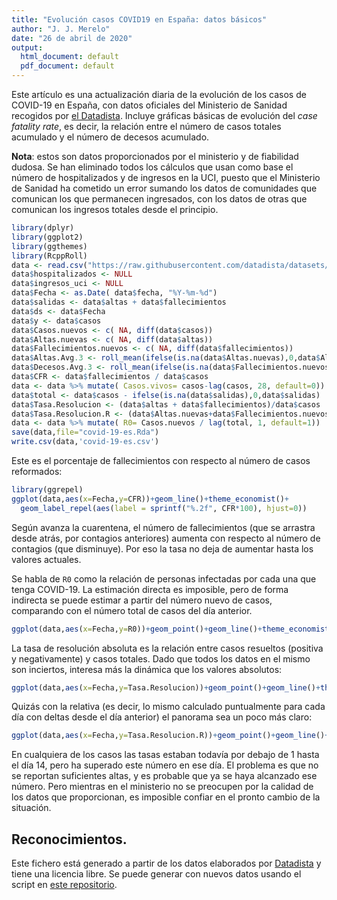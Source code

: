 ```yaml
---
title: "Evolución casos COVID19 en España: datos básicos"
author: "J. J. Merelo"
date: "26 de abril de 2020"
output:
  html_document: default
  pdf_document: default
---
```


Este artículo es una actualización diaria de la evolución de los casos de COVID-19 en España, con datos oficiales del Ministerio de Sanidad recogidos por [el Datadista](https://github.com/datadista/datasets). Incluye gráficas básicas de evolución del *case fatality rate*, es decir, la relación entre el número de casos totales acumulado y el número de decesos acumulado.

**Nota**: estos son datos proporcionados por el ministerio y de fiabilidad dudosa. Se han eliminado todos los cálculos que usan como base el número de hospitalizados y de ingresos en la UCI, puesto que el Ministerio de Sanidad ha cometido un error sumando los datos de comunidades que comunican los que permanecen ingresados, con los datos de otras que comunican los ingresos totales desde el principio.


```r
library(dplyr)
library(ggplot2)
library(ggthemes)
library(RcppRoll)
data <- read.csv("https://raw.githubusercontent.com/datadista/datasets/master/COVID%2019/nacional_covid19.csv")
data$hospitalizados <- NULL
data$ingresos_uci <- NULL
data$Fecha <- as.Date( data$fecha, "%Y-%m-%d")
data$salidas <- data$altas + data$fallecimientos
data$ds <- data$Fecha
data$y <- data$casos
data$Casos.nuevos <- c( NA, diff(data$casos))
data$Altas.nuevas <- c( NA, diff(data$altas))
data$Fallecimientos.nuevos <- c( NA, diff(data$fallecimientos))
data$Altas.Avg.3 <- roll_mean(ifelse(is.na(data$Altas.nuevas),0,data$Altas.nuevas),3,fill=NA,align='right')
data$Decesos.Avg.3 <- roll_mean(ifelse(is.na(data$Fallecimientos.nuevos),0,data$Fallecimientos.nuevos),3,fill=NA,align='right')
data$CFR <- data$fallecimientos / data$casos
data <- data %>% mutate( Casos.vivos= casos-lag(casos, 28, default=0))
data$total <- data$casos - ifelse(is.na(data$salidas),0,data$salidas)
data$Tasa.Resolucion <- (data$altas + data$fallecimientos)/data$casos
data$Tasa.Resolucion.R <- (data$Altas.nuevas+data$Fallecimientos.nuevos)/data$Casos.nuevos
data <- data %>% mutate( R0= Casos.nuevos / lag(total, 1, default=1))
save(data,file="covid-19-es.Rda")
write.csv(data,'covid-19-es.csv')
```

Este es el porcentaje de fallecimientos con respecto al número de casos reformados:

```r
library(ggrepel)
ggplot(data,aes(x=Fecha,y=CFR))+geom_line()+theme_economist()+
  geom_label_repel(aes(label = sprintf("%.2f", CFR*100), hjust=0))
```

Según avanza la cuarentena, el número de fallecimientos (que se arrastra desde atrás, por contagios anteriores) aumenta con respecto al número de contagios (que disminuye). Por eso la tasa no deja de aumentar hasta los valores actuales.

Se habla de `R0` como la relación de personas infectadas por cada una que tenga COVID-19. La estimación directa es imposible, pero de forma indirecta se puede estimar a partir del número nuevo de casos, comparando con el número total de casos del día anterior.

```r
ggplot(data,aes(x=Fecha,y=R0))+geom_point()+geom_line()+theme_economist()
```


La tasa de resolución absoluta es la relación entre casos resueltos (positiva y negativamente) y casos totales. Dado que todos los datos en el mismo son inciertos, interesa más la dinámica que los valores absolutos:

```r
ggplot(data,aes(x=Fecha,y=Tasa.Resolucion))+geom_point()+geom_line()+theme_economist()
```

Quizás con la relativa (es decir, lo mismo calculado puntualmente para cada día con deltas desde el día anterior) el panorama sea un poco más claro:

```r
ggplot(data,aes(x=Fecha,y=Tasa.Resolucion.R))+geom_point()+geom_line()+theme_economist()
```

En cualquiera de los casos las tasas estaban todavía por debajo de 1 hasta el día 14, pero ha superado este número en ese día. El problema es que no se reportan suficientes altas, y es probable que ya se haya alcanzado ese número. Pero mientras en el ministerio no se preocupen por la calidad de los datos que proporcionan, es imposible confiar en el pronto cambio de la situación.

## Reconocimientos.

Este fichero está generado a partir de los datos elaborados por [Datadista](https://github.com/datadista/datasets) y tiene una licencia libre. Se puede generar con nuevos datos usando el script en [este repositorio](https://github.com/JJ/covid-reports).
